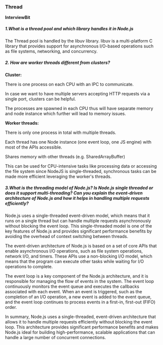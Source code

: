 ### Thread

**InterviewBit**

##### 1.What is a thread pool and which library handles it in Node.js

The Thread pool is handled by the libuv library. libuv is a multi-platform C library that provides support for asynchronous I/O-based operations such as file systems, networking, and concurrency.

##### 2. How are worker threads different from clusters?

**Cluster:**

There is one process on each CPU with an IPC to communicate.

In case we want to have multiple servers accepting HTTP requests via a single port, clusters can be helpful.

The processes are spawned in each CPU thus will have separate memory and node instance which further will lead to memory issues.

**Worker threads:**

There is only one process in total with multiple threads.

Each thread has one Node instance (one event loop, one JS engine) with most of the APIs accessible.

Shares memory with other threads (e.g. SharedArrayBuffer)

This can be used for CPU-intensive tasks like processing data or accessing the file system since NodeJS is single-threaded, synchronous tasks can be made more efficient leveraging the worker's threads.

##### 3.What is the threading model of Node.js? Is Node.js single threaded or does it support multi-threading? Can you explain the event-driven architecture of Node.js and how it helps in handling multiple requests efficiently?

Node.js uses a single-threaded event-driven model, which means that it runs on a single thread but can handle multiple requests asynchronously without blocking the event loop. This single-threaded model is one of the key features of Node.js and provides significant performance benefits by avoiding the overhead of context switching between threads.

The event-driven architecture of Node.js is based on a set of core APIs that enable asynchronous I/O operations, such as file system operations, network I/O, and timers. These APIs use a non-blocking I/O model, which means that the program can execute other tasks while waiting for I/O operations to complete.

The event loop is a key component of the Node.js architecture, and it is responsible for managing the flow of events in the system. The event loop continuously monitors the event queue and executes the callbacks associated with each event. When an event is triggered, such as the completion of an I/O operation, a new event is added to the event queue, and the event loop continues to process events in a first-in, first-out (FIFO) order.

In summary, Node.js uses a single-threaded, event-driven architecture that allows it to handle multiple requests efficiently without blocking the event loop. This architecture provides significant performance benefits and makes Node.js ideal for building high-performance, scalable applications that can handle a large number of concurrent connections.

